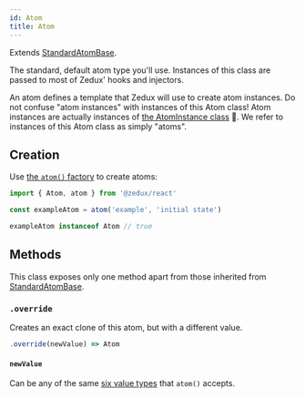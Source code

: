```yaml
---
id: Atom
title: Atom
---
```


Extends [StandardAtomBase](StandardAtomBase).

The standard, default atom type you'll use. Instances of this class are passed to most of Zedux' hooks and injectors.

An atom defines a template that Zedux will use to create atom instances. Do not confuse "atom instances" with instances of this Atom class! Atom instances are actually instances of [the AtomInstance class](AtomInstance) 🤕. We refer to instances of this Atom class as simply "atoms".

## Creation

Use [the `atom()` factory](../factories/atom) to create atoms:

```ts
import { Atom, atom } from '@zedux/react'

const exampleAtom = atom('example', 'initial state')

exampleAtom instanceof Atom // true
```

## Methods

This class exposes only one method apart from those inherited from [StandardAtomBase](StandardAtomBase).

### `.override`

Creates an exact clone of this atom, but with a different value.

```ts
.override(newValue) => Atom
```

#### `newValue`

Can be any of the same [six value types](../factories/atom#value) that `atom()` accepts.
